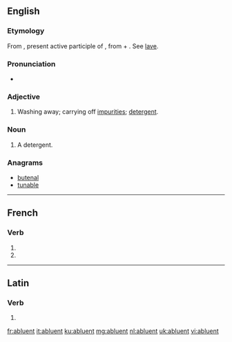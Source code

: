 ==English==

===Etymology===
From {{etyl|la|en}} {{term/t|la|abluēns}}, present active participle of {{term/t|la|abluō||I wash off or away; cleanse, purify}}, from {{term|ab||from, away from|lang=la}} + {{term/t|la|luō||I wash, cleanse}}. See [[lave]].

===Pronunciation===
* {{IPA|/ˈæb.lu.n̩t/}}

===Adjective===
{{en-adj}}

# Washing away; carrying off [[impurities]]; [[detergent]].

===Noun===
{{en-noun}}

# {{context|medicine|lang=en}} A detergent.

===Anagrams===
* [[butenal#English|butenal]]
* [[tunable#English|tunable]]

----

==French==

===Verb===
{{fr-verb-form}}

# {{conjugation of|abluer||3|p|pres|ind|lang=fr}}
# {{conjugation of|abluer||3|p|pres|sub|lang=fr}}

----

==Latin==

===Verb===
{{la-verb-form|abluent}}

# {{conjugation of|abluō||3|p|fut|act|ind|lang=la}}

[[fr:abluent]]
[[it:abluent]]
[[ku:abluent]]
[[mg:abluent]]
[[nl:abluent]]
[[uk:abluent]]
[[vi:abluent]]
